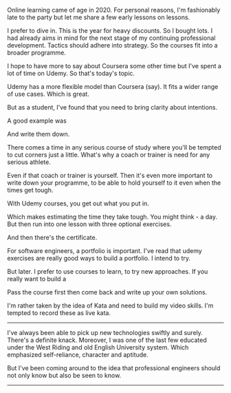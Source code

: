 

Online learning came of age in 2020. For personal reasons, I'm fashionably late to the party but let me share
a few early lessons on lessons.

I prefer to dive in. This is the year for heavy discounts. So I bought lots. I had already aims in mind for
the next stage of my continuing professional development. Tactics should adhere into strategy. So the courses
fit into a broader programme.

I hope to have more to say about Coursera some other time but I've spent a lot of time on Udemy. So that's today's
topic.

Udemy has a more flexible model than Coursera (say). It fits a wider range of use cases. Which is great.

But as a student, I've found that you need to bring clarity about intentions.

A good example was

And write them down.

There comes a time in any serious course of study where you'll be tempted to cut corners just a little. What's why
a coach or trainer is need for any serious athlete.

Even if that coach or trainer is yourself. Then it's even more important to write down your programme, to be able to
hold yourself to it even when the times get tough.

With Udemy courses, you get out what you put in.

Which makes estimating the time they take tough. You might think - a day. But then run into one lesson with three
optional exercises.

And then there's the certificate.

For software engineers, a portfolio is important. I've read that udemy exercises are really good ways to build a
portfolio. I intend to try.

But later. I prefer to use courses to learn, to try new approaches. If you really want to build a

Pass the course first then come back and write up your own solutions.

I'm rather taken by the idea of Kata and need to build my video skills. I'm tempted to record these as live kata.

---

I've always been able to pick up new technologies swiftly and surely. There's a definite knack. Moreover, I was one of
the last few educated under the West Riding and old English University system. Which emphasized self-reliance, character
and aptitude.

But I've been coming around to the idea that professional engineers should not only know but also be seen to know.

---